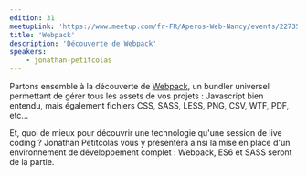 ```yaml
---
edition: 31
meetupLink: 'https://www.meetup.com/fr-FR/Aperos-Web-Nancy/events/227356266/'
title: 'Webpack'
description: 'Découverte de Webpack'
speakers:
    - jonathan-petitcolas
---
```


Partons ensemble à la découverte de [Webpack](https://webpack.js.org/), un bundler universel permettant de gérer tous les assets de vos projets : Javascript bien entendu, mais également fichiers CSS, SASS, LESS, PNG, CSV, WTF, PDF, etc...

Et, quoi de mieux pour découvrir une technologie qu'une session de live coding ? Jonathan Petitcolas vous y présentera ainsi la mise en place d'un environnement de développement complet : Webpack, ES6 et SASS seront de la partie.
